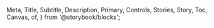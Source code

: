   Meta,
  Title,
  Subtitle,
  Description,
  Primary,
  Controls,
  Stories,
  Story,
  Toc,
  Canvas,
  of,
} from '@storybook/blocks';


<Meta of={ToggleButtonStories} />

<Title />

{/* Table of Contents */}

* [Overview](#overview)
* [Props](#props)
* [Usage](#usage)
* [Variants](#variants)

## Overview

{/* TODO: Description - Quick sentence that introduce component */}

<Primary />

## Props

<Controls />

## Usage

### When to use

* Toggle buttons are recommended for activating or deactivating boolean options which allow to have an immediate effect for the user.

### When not to use

* As boolean options with immediate effect, toggle buttons are not necessarily suitable for all cases

## Variants

### Overview

<Canvas of={ToggleButtonStories.Overview} />

### Size

The toggle button has two sizes available: `small` and `large`. The `small` size is used by default in the majority of cases.

<Canvas of={ToggleButtonStories.Size} />

## Guidelines

* Best practices are available [here](https://zeroheight.com/9b39bb2a0/p/855c3c-toggle/b/423cea)

## Feedback & contact

* Help us improve this pattern by providing feedback, asking questions, and leaving any other comments [here](https://github.com/bouygues-construction/design-system-bycn/issues/new)
